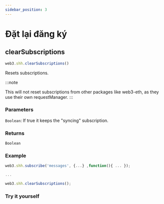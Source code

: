 ```yaml
---
sidebar_position: 3
---
```


# Đặt lại đăng ký
## clearSubscriptions
```javascript
web3.shh.clearSubscriptions()
```
Resets subscriptions.

:::note

This will not reset subscriptions from other packages like web3-eth, as they use their own requestManager.
:::
### Parameters
`Boolean`: If true it keeps the "syncing" subscription.
### Returns
`Boolean`

### Example
```javascript
web3.shh.subscribe('messages', {...} ,function(){ ... });

...

web3.shh.clearSubscriptions();
```
### Try it yourself
<ClearSubsciption/>